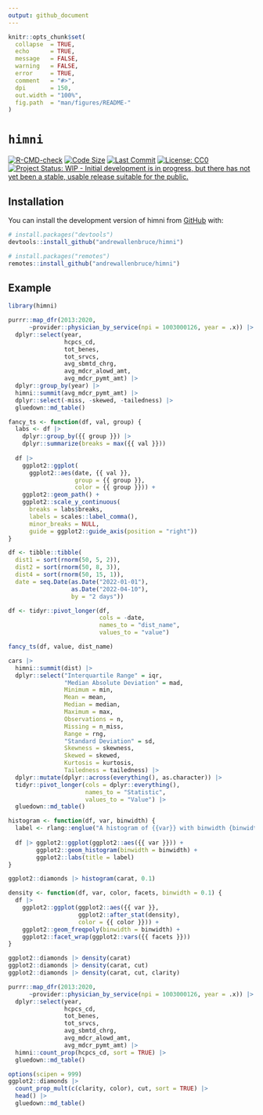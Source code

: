 ```yaml
---
output: github_document
---
```


<!-- README.md is generated from README.Rmd. Please edit that file -->

```r
knitr::opts_chunk$set(
  collapse  = TRUE,
  echo      = TRUE, 
  message   = FALSE, 
  warning   = FALSE,
  error     = TRUE,
  comment   = "#>",
  dpi       = 150, 
  out.width = "100%",
  fig.path  = "man/figures/README-"
)
```

# `himni`

<!-- badges: start -->
[![R-CMD-check](https://github.com/andrewallenbruce/himni/actions/workflows/R-CMD-check.yaml/badge.svg)](https://github.com/andrewallenbruce/himni/actions/workflows/R-CMD-check.yaml)
[![Code Size](https://img.shields.io/github/languages/code-size/andrewallenbruce/himni.svg)](https://github.com/andrewallenbruce/himni)
[![Last Commit](https://img.shields.io/github/last-commit/andrewallenbruce/himni.svg)](https://github.com/andrewallenbruce/himni/commits/master)
[![License: CC0](https://img.shields.io/badge/license-CC0-blue.svg)](https://cran.r-project.org/web/licenses/CC0)
[![Project Status: WIP - Initial development is in progress, but there has not yet been a stable, usable release suitable for the public.](https://www.repostatus.org/badges/latest/wip.svg)](https://www.repostatus.org/#wip)
<!-- badges: end -->

## Installation

You can install the development version of himni from [GitHub](https://github.com/) with:

``` r
# install.packages("devtools")
devtools::install_github("andrewallenbruce/himni")

# install.packages("remotes")
remotes::install_github("andrewallenbruce/himni")
```

## Example

```r
library(himni)
```

```r
purrr::map_dfr(2013:2020, 
      ~provider::physician_by_service(npi = 1003000126, year = .x)) |> 
  dplyr::select(year, 
                hcpcs_cd, 
                tot_benes, 
                tot_srvcs, 
                avg_sbmtd_chrg, 
                avg_mdcr_alowd_amt, 
                avg_mdcr_pymt_amt) |> 
  dplyr::group_by(year) |> 
  himni::summit(avg_mdcr_pymt_amt) |> 
  dplyr::select(-miss, -skewed, -tailedness) |> 
  gluedown::md_table()
```

```r
fancy_ts <- function(df, val, group) {
  labs <- df |> 
    dplyr::group_by({{ group }}) |> 
    dplyr::summarize(breaks = max({{ val }}))
  
  df |> 
    ggplot2::ggplot(
      ggplot2::aes(date, {{ val }},
                   group = {{ group }}, 
                   color = {{ group }})) +
    ggplot2::geom_path() +
    ggplot2::scale_y_continuous(
      breaks = labs$breaks, 
      labels = scales::label_comma(),
      minor_breaks = NULL,
      guide = ggplot2::guide_axis(position = "right")) 
}

df <- tibble::tibble(
  dist1 = sort(rnorm(50, 5, 2)), 
  dist2 = sort(rnorm(50, 8, 3)),
  dist4 = sort(rnorm(50, 15, 1)),
  date = seq.Date(as.Date("2022-01-01"), 
                  as.Date("2022-04-10"), 
                  by = "2 days"))

df <- tidyr::pivot_longer(df, 
                          cols = -date, 
                          names_to = "dist_name", 
                          values_to = "value")

fancy_ts(df, value, dist_name)
```


```r
cars |> 
  himni::summit(dist) |> 
  dplyr::select("Interquartile Range" = iqr, 
                "Median Absolute Deviation" = mad, 
                Minimum = min, 
                Mean = mean, 
                Median = median, 
                Maximum = max, 
                Observations = n, 
                Missing = n_miss, 
                Range = rng,
                "Standard Deviation" = sd,
                Skewness = skewness,
                Skewed = skewed,
                Kurtosis = kurtosis,
                Tailedness = tailedness) |> 
  dplyr::mutate(dplyr::across(everything(), as.character)) |> 
  tidyr::pivot_longer(cols = dplyr::everything(), 
                      names_to = "Statistic", 
                      values_to = "Value") |> 
  gluedown::md_table()
```

```r
histogram <- function(df, var, binwidth) {
  label <- rlang::englue("A histogram of {{var}} with binwidth {binwidth}")
  
  df |> ggplot2::ggplot(ggplot2::aes({{ var }})) + 
        ggplot2::geom_histogram(binwidth = binwidth) +
        ggplot2::labs(title = label)
}

ggplot2::diamonds |> histogram(carat, 0.1)
```

```r
density <- function(df, var, color, facets, binwidth = 0.1) {
  df |> 
    ggplot2::ggplot(ggplot2::aes({{ var }}, 
                    ggplot2::after_stat(density), 
                    color = {{ color }})) +
    ggplot2::geom_freqpoly(binwidth = binwidth) +
    ggplot2::facet_wrap(ggplot2::vars({{ facets }}))
}

ggplot2::diamonds |> density(carat)
ggplot2::diamonds |> density(carat, cut)
ggplot2::diamonds |> density(carat, cut, clarity)
```



```r
purrr::map_dfr(2013:2020, 
      ~provider::physician_by_service(npi = 1003000126, year = .x)) |> 
  dplyr::select(year, 
                hcpcs_cd, 
                tot_benes, 
                tot_srvcs, 
                avg_sbmtd_chrg, 
                avg_mdcr_alowd_amt, 
                avg_mdcr_pymt_amt) |> 
  himni::count_prop(hcpcs_cd, sort = TRUE) |> 
  gluedown::md_table()
```

```r
options(scipen = 999)
ggplot2::diamonds |> 
  count_prop_mult(c(clarity, color), cut, sort = TRUE) |> 
  head() |> 
  gluedown::md_table()
```

